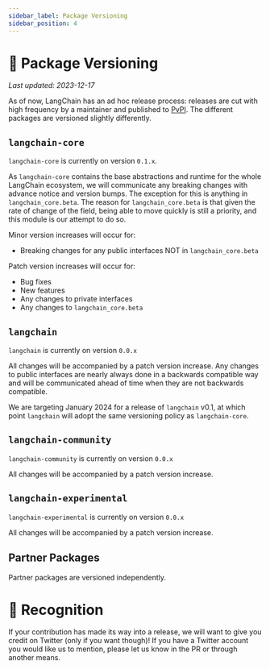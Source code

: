 ```yaml
---
sidebar_label: Package Versioning
sidebar_position: 4
---
```


# 📕 Package Versioning
*Last updated: 2023-12-17*

As of now, LangChain has an ad hoc release process: releases are cut with high frequency by
a maintainer and published to [PyPI](https://pypi.org/). 
The different packages are versioned slightly differently.

## `langchain-core`

`langchain-core` is currently on version `0.1.x`. 

As `langchain-core` contains the base abstractions and runtime for the whole LangChain ecosystem, we will communicate any breaking changes with advance notice and version bumps. The exception for this is anything in `langchain_core.beta`. The reason for `langchain_core.beta` is that given the rate of change of the field, being able to move quickly is still a priority, and this module is our attempt to do so.

Minor version increases will occur for:

- Breaking changes for any public interfaces NOT in `langchain_core.beta`

Patch version increases will occur for:

- Bug fixes
- New features
- Any changes to private interfaces
- Any changes to `langchain_core.beta`

## `langchain`

`langchain` is currently on version `0.0.x`

All changes will be accompanied by a patch version increase. Any changes to public interfaces are nearly always done in a backwards compatible way and will be communicated ahead of time when they are not backwards compatible.

We are targeting January 2024 for a release of `langchain` v0.1, at which point `langchain` will adopt the same versioning policy as `langchain-core`.

## `langchain-community`

`langchain-community` is currently on version `0.0.x`

All changes will be accompanied by a patch version increase.

## `langchain-experimental`

`langchain-experimental` is currently on version `0.0.x`

All changes will be accompanied by a patch version increase.

## Partner Packages

Partner packages are versioned independently.

# 🌟 Recognition

If your contribution has made its way into a release, we will want to give you credit on Twitter (only if you want though)!
If you have a Twitter account you would like us to mention, please let us know in the PR or through another means.
